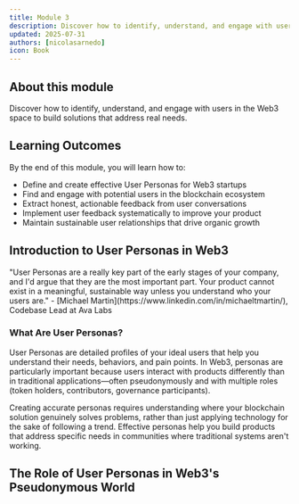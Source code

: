 ```yaml
---
title: Module 3
description: Discover how to identify, understand, and engage with users in the Web3 space to build solutions that address real needs
updated: 2025-07-31
authors: [nicolasarnedo]
icon: Book
---
```


## About this module

Discover how to identify, understand, and engage with users in the Web3 space to build solutions that address real needs.

## Learning Outcomes

By the end of this module, you will learn how to:
- Define and create effective User Personas for Web3 startups
- Find and engage with potential users in the blockchain ecosystem
- Extract honest, actionable feedback from user conversations
- Implement user feedback systematically to improve your product
- Maintain sustainable user relationships that drive organic growth

## Introduction to User Personas in Web3

<Callout type="quote">
<div style={{ fontSize: '1.1rem'}}>
<span style={{ fontWeight: 'bold' }}>"User Personas are a really key part of the early stages of your company, and I'd argue that they are the most important part. Your product cannot exist in a meaningful, sustainable way unless you understand who your users are."</span> - [Michael Martin](https://www.linkedin.com/in/michaeltmartin/), Codebase Lead at Ava Labs
</div>
</Callout>

### What Are User Personas?

<YouTube id="pQhdC_KMXRM" params="start=0&rel=0&modestbranding=1" /> 

User Personas are detailed profiles of your ideal users that help you understand their needs, behaviors, and pain points. In Web3, personas are particularly important because users interact with products differently than in traditional applications—often pseudonymously and with multiple roles (token holders, contributors, governance participants).

Creating accurate personas requires understanding where your blockchain solution genuinely solves problems, rather than just applying technology for the sake of following a trend. Effective personas help you build products that address specific needs in communities where traditional systems aren't working.

## The Role of User Personas in Web3's Pseudonymous World

<YouTube id="cWdSz2JuJAM" params="start=0&rel=0&modestbranding=1" /> 